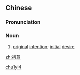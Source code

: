 ==Chinese==
{{zh-forms}}

===Pronunciation===
{{zh-pron
|m=chūyì
|cat=n
}}

===Noun===
{{zh-noun}}

# {{lb|zh|literary}} [[original]] [[intention]]; [[initial]] [[desire]]

[[Category:Mandarin literary terms|chu1yi4]]

[[zh:初意]]